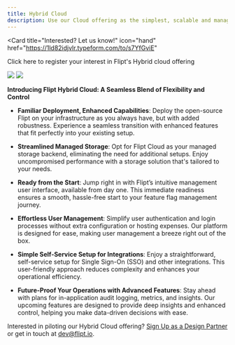 ```yaml
---
title: Hybrid Cloud
description: Use our Cloud offering as the simplest, scalable and managed backend for running Flipt open-source on your infrastructure
---
```


<Card
  title="Interested? Let us know!"
  icon="hand"
  href="https://1ld82idjvlr.typeform.com/to/s7YfGviE"
>
  Click here to register your interest in Flipt's Hybrid cloud offering
</Card>

<Frame id="managed-hybrid">
  <img
    className="hidden h-128 dark:block"
    src="/images/managed/hybrid-dark.png"
  />
  <img
    className="block h-128 dark:hidden"
    src="/images/managed/hybrid-light.png"
  />
</Frame>

**Introducing Flipt Hybrid Cloud: A Seamless Blend of Flexibility and Control**

- **Familiar Deployment, Enhanced Capabilities**: Deploy the open-source Flipt on your infrastructure as you always have, but with added robustness. Experience a seamless transition with enhanced features that fit perfectly into your existing setup.

- **Streamlined Managed Storage**: Opt for Flipt Cloud as your managed storage backend, eliminating the need for additional setups. Enjoy uncompromised performance with a storage solution that's tailored to your needs.

- **Ready from the Start**: Jump right in with Flipt’s intuitive management user interface, available from day one. This immediate readiness ensures a smooth, hassle-free start to your feature flag management journey.

- **Effortless User Management**: Simplify user authentication and login processes without extra configuration or hosting expenses. Our platform is designed for ease, making user management a breeze right out of the box.

- **Simple Self-Service Setup for Integrations**: Enjoy a straightforward, self-service setup for Single Sign-On (SSO) and other integrations. This user-friendly approach reduces complexity and enhances your operational efficiency.

- **Future-Proof Your Operations with Advanced Features**: Stay ahead with plans for in-application audit logging, metrics, and insights. Our upcoming features are designed to provide deep insights and enhanced control, helping you make data-driven decisions with ease.

Interested in piloting our Hybrid Cloud offering? [Sign Up as a Design Partner](https://1ld82idjvlr.typeform.com/to/s7YfGviE) or get in touch at [dev@flipt.io](mailto:dev@flipt.io).

